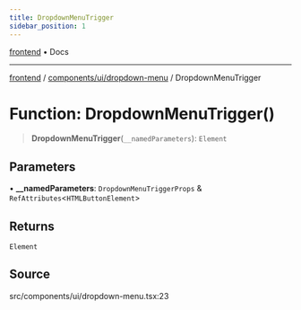 ```yaml
---
title: DropdownMenuTrigger
sidebar_position: 1
---
```


[frontend](../../../..) • Docs

***

[frontend](../../../..) / [components/ui/dropdown-menu](..) / DropdownMenuTrigger

# Function: DropdownMenuTrigger()

> **DropdownMenuTrigger**(`__namedParameters`): `Element`

## Parameters

• **\_\_namedParameters**: `DropdownMenuTriggerProps` & `RefAttributes`\<`HTMLButtonElement`\>

## Returns

`Element`

## Source

src/components/ui/dropdown-menu.tsx:23
